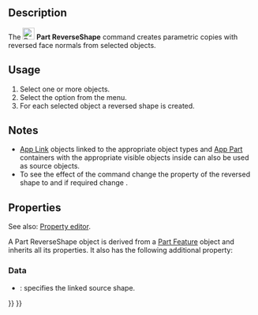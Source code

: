 <languages/>

{{Docnav
|[[Part_MakeSolid|MakeSolid]]
|[[Part_SimpleCopy|SimpleCopy]]
|[[Part_Workbench|Part]]
|IconL=Part_MakeSolid.svg
|IconR=Part_SimpleCopy‎.svg
|IconC=Workbench_Part.svg
}}

{{GuiCommand
|Name=Part ReverseShape
|MenuLocation=Part → Reverse shapes
|Workbenches=[[Part_Workbench|Part]]
}}

==Description==

The [[Image:Part_ReverseShape.svg|24px]] '''Part ReverseShape''' command creates parametric copies with reversed face normals from selected objects.

==Usage==

# Select one or more objects.
# Select the {{MenuCommand|Part → [[Image:Part_ReverseShape.svg|16px]] Reverse shapes}} option from the menu.
# For each selected object a reversed shape is created.

==Notes==

* [[App_Link|App Link]] objects linked to the appropriate object types and [[App_Part|App Part]] containers with the appropriate visible objects inside can also be used as source objects. {{Version|0.20}}
* To see the effect of the command change the {{PropertyView|Lighting}} property of the reversed shape to {{Value|On side}} and if required change {{MenuCommand|Edit → Preferences... → Display → 3D View → Rendering → Backlight color}}.

==Properties==

See also: [[Property_editor|Property editor]].

A Part ReverseShape object is derived from a [[Part_Feature|Part Feature]] object and inherits all its properties. It also has the following additional property:

===Data===

{{TitleProperty|Reverse}}

* {{PropertyData|Source|Link}}: specifies the linked source shape.


{{Docnav
|[[Part_MakeSolid|MakeSolid]]
|[[Part_SimpleCopy|SimpleCopy]]
|[[Part_Workbench|Part]]
|IconL=Part_MakeSolid.svg
|IconR=Part_SimpleCopy‎.svg
|IconC=Workbench_Part.svg
}}

{{Part_Tools_navi{{#translation:}}}}
{{Userdocnavi{{#translation:}}}}
